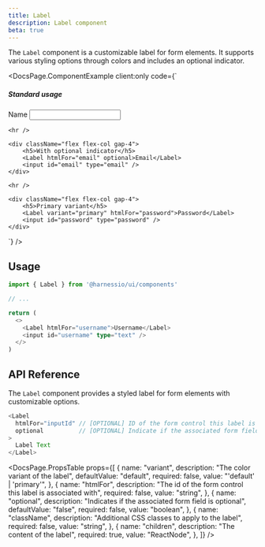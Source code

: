 ```yaml
---
title: Label
description: Label component
beta: true
---
```


The `Label` component is a customizable label for form elements. It supports various styling options through colors and includes an optional indicator.


<DocsPage.ComponentExample
  client:only
  code={`<div className="flex flex-col gap-4">
    <div className="flex flex-col gap-4">
        <h5>Standard usage</h5>
        <Label htmlFor="name">Name</Label>
        <input id="name" type="text" />
    </div>

    <hr />

    <div className="flex flex-col gap-4">
        <h5>With optional indicator</h5>
        <Label htmlFor="email" optional>Email</Label>
        <input id="email" type="email" />
    </div>

    <hr />

    <div className="flex flex-col gap-4">
        <h5>Primary variant</h5>
        <Label variant="primary" htmlFor="password">Password</Label>
        <input id="password" type="password" />
    </div>

</div>`}
/>

## Usage

```typescript jsx
import { Label } from '@harnessio/ui/components'

// ...

return (
  <>
    <Label htmlFor="username">Username</Label>
    <input id="username" type="text" />
  </>
)
```

## API Reference

The `Label` component provides a styled label for form elements with customizable options.

```typescript jsx
<Label
  htmlFor="inputId" // [OPTIONAL] ID of the form control this label is associated with
  optional          // [OPTIONAL] Indicate if the associated form field is optional
>
  Label Text
</Label>
```

<DocsPage.PropsTable
  props={[
    {
      name: "variant",
      description: "The color variant of the label",
      defaultValue: "default",
      required: false,
      value: "'default' | 'primary'",
    },
    {
      name: "htmlFor",
      description: "The id of the form control this label is associated with",
      required: false,
      value: "string",
    },
    {
      name: "optional",
      description: "Indicates if the associated form field is optional",
      defaultValue: "false",
      required: false,
      value: "boolean",
    },
    {
      name: "className",
      description: "Additional CSS classes to apply to the label",
      required: false,
      value: "string",
    },
    {
      name: "children",
      description: "The content of the label",
      required: true,
      value: "ReactNode",
    },
  ]}
/>
